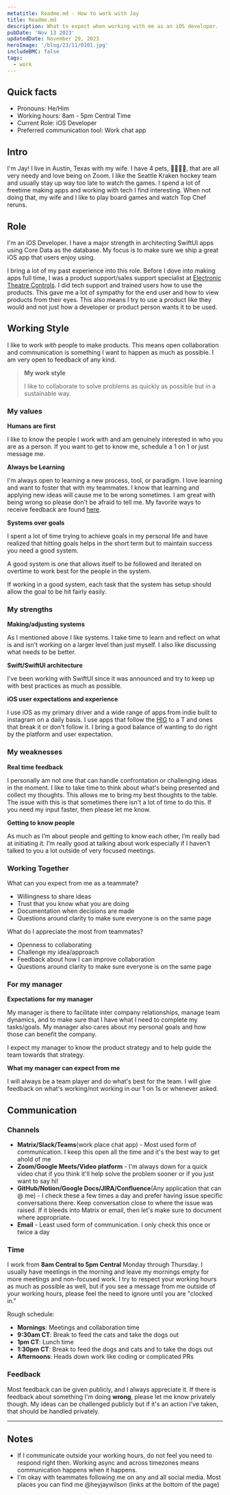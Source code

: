 ```yaml
---
metatitle: Readme.md - How to work with Jay
title: Readme.md
description: What to expect when working with me as an iOS developer.
pubDate: 'Nov 13 2023'
updatedDate: November 29, 2023
heroImage: '/blog/23/11/0101.jpg'
includeBMC: false
tags:
  - work
---
```


## Quick facts

- Pronouns: He/Him
- Working hours: 8am - 5pm Central Time
- Current Role: iOS Developer
- Preferred communication tool: Work chat app

## Intro

I'm Jay! I live in Austin, Texas with my wife. I have 4 pets, 🐶🐶🐱🐱, that are all very needy and love being on Zoom. I like the Seattle Kraken hockey team and usually stay up way too late to watch the games. I spend a lot of freetime making apps and working with tech I find interesting. When not doing that, my wife and I like to play board games and watch Top Chef reruns.

## Role

I'm an iOS Developer. I have a major strength in architecting SwiftUI apps using Core Data as the database. My focus is to make sure we ship a great iOS app that users enjoy using.

I bring a lot of my past experience into this role. Before I dove into making apps full time, I was a product support/sales support specialist at [Electronic Theatre Controls](https://www.etcconnect.com/). I did tech support and trained users how to use the products. This gave me a lot of sympathy for the end user and how to view products from their eyes. This also means I try to use a product like they would and not just how a developer or product person wants it to be used.

## Working Style

I like to work _with_ people to make products. This means open collaboration and communication is something I want to happen as much as possible. I am very open to feedback of any kind.

> **My work style**
>
> I like to collaborate to solve problems as quickly as possible but in a sustainable way.

### My values

**Humans are first**

I like to know the people I work with and am genuinely interested in who you are as a person. If you want to get to know me, schedule a 1 on 1 or just message me.

**Always be Learning**

I'm always open to learning a new process, tool, or paradigm. I love learning and want to foster that with my teammates. I know that learning and applying new ideas will cause me to be wrong sometimes. I am great with being wrong so please don't be afraid to tell me. My favorite ways to receive feedback are found [here](#feedback).

**Systems over goals**

I spent a lot of time trying to achieve goals in my personal life and have realized that hitting goals helps in the short term but to maintain success you need a good system.

A good system is one that allows itself to be followed and iterated on overtime to work best for the people in the system.

If working in a good system, each task that the system has setup should allow the goal to be hit fairly easily.

### My strengths

**Making/adjusting systems**

As I mentioned above I like systems. I take time to learn and reflect on what is and isn't working on a larger level than just myself. I also like discussing what needs to be better.

**Swift/SwiftUI architecture**

I've been working with SwiftUI since it was announced and try to keep up with best practices as much as possible.

**iOS user expectations and experience**

I use iOS as my primary driver and a wide range of apps from indie built to instagram on a daily basis. I use apps that follow the [HIG](https://developer.apple.com/design/human-interface-guidelines/) to a T and ones that break it or don't follow it. I bring a good balance of wanting to do right by the platform and user expectation.

### My weaknesses

**Real time feedback**

I personally am not one that can handle confrontation or challenging ideas in the moment. I like to take time to think about what's being presented and collect my thoughts. This allows me to bring my best thoughts to the table. The issue with this is that sometimes there isn't a lot of time to do this. If you need my input faster, then please let me know.

**Getting to know people**

As much as I’m about people and getting to know each other, I’m really bad at initiating it. I’m really good at talking about work especially if I haven’t talked to you a lot outside of very focused meetings.

### Working Together

What can you expect from me as a teammate?

- Willingness to share ideas
- Trust that you know what you are doing
- Documentation when decisions are made
- Questions around clarity to make sure everyone is on the same page

What do I appreciate the most from teammates?

- Openness to collaborating
- Challenge my idea/approach
- Feedback about how I can improve collaboration
- Questions around clarity to make sure everyone is on the same page

### For my manager

**Expectations for my manager**

My manager is there to facilitate inter company relationships, manage team dynamics, and to make sure that I have what I need to complete my tasks/goals. My manager also cares about my personal goals and how those can benefit the company.

I expect my manager to know the product strategy and to help guide the team towards that strategy.

**What my manager can expect from me**

I will always be a team player and do what's best for the team. I will give feedback on what's working/not working in our 1 on 1s or whenever asked.

## Communication

### Channels

- **Matrix/Slack/Teams**(work place chat app) - Most used form of communication. I keep this open all the time and it's the best way to get ahold of me
- **Zoom/Google Meets/Video platform** - I'm always down for a quick video chat if you think it'll help solve the problem sooner or if you just want to say hi!
- **GitHub/Notion/Google Docs/JIRA/Confluence**(Any application that can @ me) - I check these a few times a day and prefer having issue specific conversations there. Keep conversation close to where the issue was raised. If it bleeds into Matrix or email, then let's make sure to document where appropriate.
- **Email** - Least used form of communication. I only check this once or twice a day

### Time

I work from **8am Central to 5pm Central** Monday through Thursday. I usually have meetings in the morning and leave my mornings empty for more meetings and non-focused work. I try to respect your working hours as much as possible as well, but if you see a message from me outside of your working hours, please feel the need to ignore until you are "clocked in."

Rough schedule:

- **Mornings**: Meetings and collaboration time
- **9:30am CT**: Break to feed the cats and take the dogs out
- **1pm CT**: Lunch time
- **1:30pm CT**: Break to feed the dogs and cats and to take the dogs out
- **Afternoons**: Heads down work like coding or complicated PRs

### Feedback

Most feedback can be given publicly, and I always appreciate it. If there is feedback about something I'm doing **wrong**, please let me know privately though. My ideas can be challenged publicly but if it's an action I've taken, that should be handled privately.

---

## Notes

- If I communicate outside your working hours, do not feel you need to respond right then. Working async and across timezones means communication happens when it happens.
- I'm okay with teammates following me on any and all social media. Most places you can find me @heyjaywilson (links at the bottom of the page)

